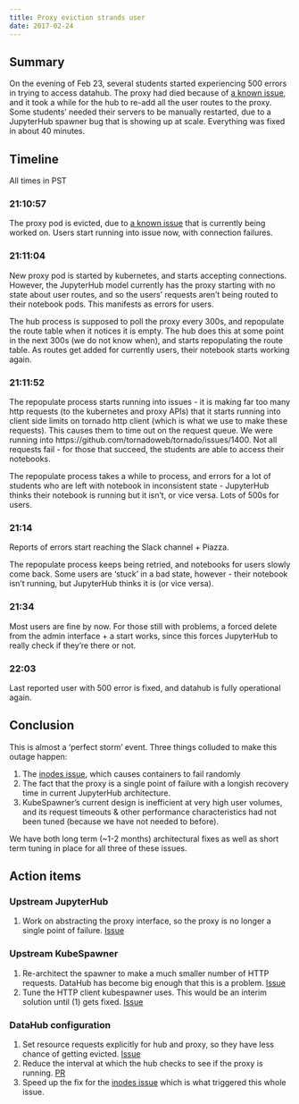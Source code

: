 ```yaml
---
title: Proxy eviction strands user
date: 2017-02-24
---
```


## Summary ##

On the evening of Feb 23, several students started experiencing 500 errors in trying to access datahub. The proxy had died because of [a known issue](https://github.com/data-8/infrastructure/issues/6), and it took a while for the hub to re-add all the user routes to the proxy. Some students’ needed their servers to be manually restarted, due to a JupyterHub spawner bug that is showing up at scale. Everything was fixed in about 40 minutes.

## Timeline ##

All times in PST

### 21:10:57 ###
The proxy pod is evicted, due to [a known issue](https://github.com/data-8/infrastructure/issues/6) that is currently being worked on. Users start running into issue now, with connection failures.

### 21:11:04 ###
New proxy pod is started by kubernetes, and starts accepting connections. However, the JupyterHub model currently has the proxy starting with no state about user routes, and so the users’ requests aren’t being routed to their notebook pods. This manifests as errors for users.

The hub process is supposed to poll the proxy every 300s, and repopulate  the route table when it notices it is empty. The hub does this at some point in the next 300s (we do not know when), and starts repopulating the route table. As routes get added for currently users, their notebook starts working again.

### 21:11:52 ###
The repopulate process starts running into issues - it is making far too many http requests (to the kubernetes and proxy APIs) that it starts running into client side limits on tornado http client (which is what we use to make these requests). This causes them to time out on the request queue. We were running into https://github.com/tornadoweb/tornado/issues/1400. Not all requests fail - for those that succeed, the students are able to access their notebooks.

The repopulate process takes a while to process, and errors for a lot of students who are left with notebook in inconsistent state - JupyterHub thinks their notebook is running but it isn’t, or vice versa. Lots of 500s for users.

### 21:14 ###
Reports of errors start reaching the Slack channel + Piazza.

The repopulate process keeps being retried, and notebooks for users slowly come back. Some users are ‘stuck’ in a bad state, however - their notebook isn’t running, but JupyterHub thinks it is (or vice versa).

### 21:34 ###

Most users are fine by now. For those still with problems, a forced delete from the admin interface + a start works, since this forces JupyterHub to really check if they’re there or not.

### 22:03 ###

Last reported user with 500 error is fixed, and datahub is fully operational again.

## Conclusion ##
This is almost a ‘perfect storm’ event. Three things colluded to make this outage happen:

1. The [inodes issue](https://github.com/data-8/infrastructure/issues/6), which causes containers to fail randomly
2. The fact that the proxy is a single point of failure with a longish recovery time in current JupyterHub architecture.
3. KubeSpawner’s current design is inefficient at very high user volumes, and its request timeouts & other performance characteristics had not been tuned (because we have not needed to before).

We have both long term (~1-2 months) architectural fixes as well as short term tuning in place for all three of these issues.

## Action items ##
### Upstream JupyterHub ###
1. Work on abstracting the proxy interface, so the proxy is no longer a single point of failure. [Issue](https://github.com/jupyterhub/jupyterhub/issues/848)

### Upstream KubeSpawner ###
1. Re-architect the spawner to make a much smaller number of HTTP requests. DataHub has become big enough that this is a problem. [Issue](https://github.com/jupyterhub/kubespawner/issues/28)
2. Tune the HTTP client kubespawner uses. This would be an interim solution until (1) gets fixed. [Issue](https://github.com/jupyterhub/kubespawner/issues/29)

### DataHub configuration ###
1. Set resource requests explicitly for hub and proxy, so they have less chance of getting evicted. [Issue](https://github.com/data-8/jupyterhub-k8s/issues/124)
2. Reduce the interval at which the hub checks to see if the proxy is running. [PR](https://github.com/data-8/jupyterhub-k8s/pull/123)
3. Speed up the fix for the [inodes issue](https://github.com/data-8/infrastructure/issues/6) which is what triggered this whole issue.
